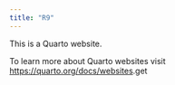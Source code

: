 ```yaml
---
title: "R9"
---
```


This is a Quarto website.

To learn more about Quarto websites visit <https://quarto.org/docs/websites>.get

